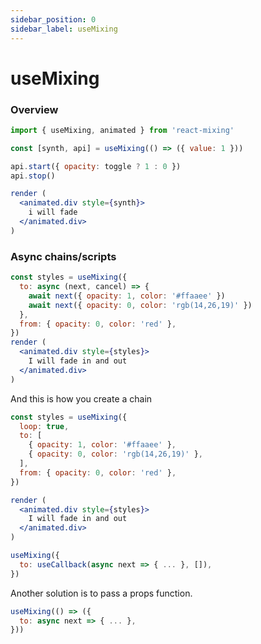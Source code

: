 ---
sidebar_position: 0
sidebar_label: useMixing
---

# useMixing

### Overview

```jsx
import { useMixing, animated } from 'react-mixing'

const [synth, api] = useMixing(() => ({ value: 1 }))

api.start({ opacity: toggle ? 1 : 0 })
api.stop()

render (
  <animated.div style={synth}>
    i will fade
  </animated.div>
)
```

### Async chains/scripts

```jsx
const styles = useMixing({
  to: async (next, cancel) => {
    await next({ opacity: 1, color: '#ffaaee' })
    await next({ opacity: 0, color: 'rgb(14,26,19)' })
  },
  from: { opacity: 0, color: 'red' },
})
render (
  <animated.div style={styles}>
    I will fade in and out
  </animated.div>
)
```

And this is how you create a chain

```jsx
const styles = useMixing({
  loop: true,
  to: [
    { opacity: 1, color: '#ffaaee' },
    { opacity: 0, color: 'rgb(14,26,19)' },
  ],
  from: { opacity: 0, color: 'red' },
})

render (
  <animated.div style={styles}>
    I will fade in and out
  </animated.div>
)
```

```jsx
useMixing({
  to: useCallback(async next => { ... }, []),
})
```

Another solution is to pass a props function.

```jsx
useMixing(() => ({
  to: async next => { ... },
}))
```
